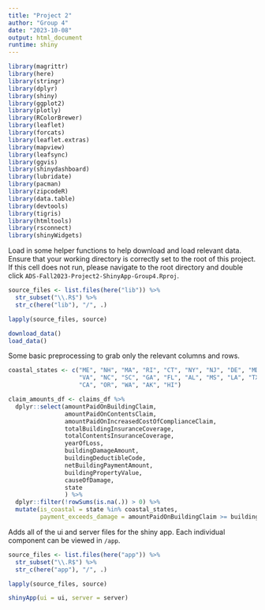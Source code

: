```yaml
---
title: "Project 2"
author: "Group 4"
date: "2023-10-08"
output: html_document
runtime: shiny
---
```


```r
library(magrittr)
library(here)
library(stringr)
library(dplyr)
library(shiny)
library(ggplot2)
library(plotly)
library(RColorBrewer)
library(leaflet)
library(forcats)
library(leaflet.extras)
library(mapview)
library(leafsync)
library(ggvis)
library(shinydashboard)
library(lubridate)
library(pacman)
library(zipcodeR)
library(data.table)
library(devtools)
library(tigris)
library(htmltools)
library(rsconnect)
library(shinyWidgets)
```

Load in some helper functions to help download and load relevant data.
Ensure that your working directory is correctly set to the root of this project.
If this cell does not run, please navigate to the root directory and double click
`ADS-Fall2023-Project2-ShinyApp-Group4.Rproj`.
```r
source_files <- list.files(here("lib")) %>%
  str_subset("\\.R$") %>%
  str_c(here("lib"), "/", .)

lapply(source_files, source)
```

```r
download_data()
load_data()
```

Some basic preprocessing to grab only the relevant columns and rows.
```r
coastal_states <- c("ME", "NH", "MA", "RI", "CT", "NY", "NJ", "DE", "MD",
                    "VA", "NC", "SC", "GA", "FL", "AL", "MS", "LA", "TX",
                    "CA", "OR", "WA", "AK", "HI")

claim_amounts_df <- claims_df %>%
  dplyr::select(amountPaidOnBuildingClaim,
                amountPaidOnContentsClaim,
                amountPaidOnIncreasedCostOfComplianceClaim,
                totalBuildingInsuranceCoverage,
                totalContentsInsuranceCoverage,
                yearOfLoss,
                buildingDamageAmount,
                buildingDeductibleCode,
                netBuildingPaymentAmount,
                buildingPropertyValue,
                causeOfDamage,
                state
                ) %>%
  dplyr::filter(!rowSums(is.na(.)) > 0) %>%
  mutate(is_coastal = state %in% coastal_states,
         payment_exceeds_damage = amountPaidOnBuildingClaim >= buildingDamageAmount0)
```

Adds all of the ui and server files for the shiny app.
Each individual component can be viewed in `/app`.
```r
source_files <- list.files(here("app")) %>%
  str_subset("\\.R$") %>%
  str_c(here("app"), "/", .)

lapply(source_files, source)
```
```r
shinyApp(ui = ui, server = server)
```